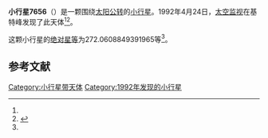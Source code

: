 {{Infobox planet
| bgcolour = #FFFFC0
| name = 7656 Joemontani
| symbol = 
| image = 
| caption = 
| discovery = yes
| discovery_ref = 
| discoverer = [[太空监视|太空监视]]
| discovery_site = [[基特峰|基特峰]] 
| discovered = 1992年4月24日
| designations = yes
| mp_name = 
| named_after = 
| alt_names = 1992 HX/ 1972 TE3
| mp_category = [[主带小行星|主带小行星]]
| orbit_ref = <ref name="a">[http://ssd.jpl.nasa.gov/sbdb.cgi?sstr=7656 7656 Joemontani] {{Wayback|url=http://ssd.jpl.nasa.gov/sbdb.cgi?sstr=7656 |date=20201124025046 }}，小行星數據庫瀏覽器（JPL Small-Body Database Browser）－[[美国国家航空航天局|美国国家航空航天局]]喷气推进实验室</ref>
| epoch = 2456400.5 (2013年4月18日更新)
| aphelion = {{convert|3.658224918141432|AU|km|3|abbr=on|lk=out}}
| perihelion = {{convert|2.417104367962246|AU|km|3|abbr=on}}
| semimajor = {{convert|3.037664643051839|AU|km|3|abbr=on}}
| eccentricity = 0.204288606
| period = 1933.784907 [[日|日]]<br />5.29[[儒略年|儒略年]]
| avg_speed = 
| inclination = 1.510292966826526
| asc_node = 49.98282386958193
| mean_anomaly = 
| arg_peri = 272.0608849391965
| satellites = 
| physical_characteristics = yes
| dimensions = 
| mass = 
| density = 
| surface_grav = 
| escape_velocity = 
| sidereal_day = 
| axial_tilt = 
| pole_ecliptic_lat = 
| pole_ecliptic_lon = 
| albedo = 
| temperatures= 
| temp_name1 = 
| mean_temp_1 = 
| max_temp_1 = 
| temp_name2 = 
| max_temp_2 = 
| spectral_type = 
| abs_magnitude = 272.0608849391965
}}

'''小行星7656'''（{{lang-en|7656 Joemontani}}）是一颗围绕[[太阳|太阳]][[公转|公转]]的[[小行星|小行星]]。1992年4月24日，[[太空监视|太空监视]]在基特峰发现了此天体<ref name="a" /><ref>{{cite news|title=小行星列表|url=http://cfa-www.harvard.edu/iau/lists/NumberedMPs.txt|accessdate=2013-07-08|newspaper=哈佛大学|archive-date=2008-05-17|archive-url=https://web.archive.org/web/20080517010638/http://cfa-www.harvard.edu/iau/lists/NumberedMPs.txt|dead-url=no}}</ref>。

这颗小行星的[[绝对星等|绝对星等]]为272.0608849391965等<ref name="a" />。

==参考文献==
{{reflist}}
{{Minor Planet Number|[[小行星7655|小行星7655]]|[[小行星7657|小行星7657]]}}

{{小天体}}

[[Category:小行星带天体|Category:小行星带天体]]
[[Category:1992年发现的小行星|Category:1992年发现的小行星]]

{{asteroid-stub}}